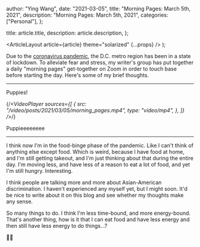 
  author: "Ying Wang",
  date: "2021-03-05",
  title: "Morning Pages: March 5th, 2021",
  description: "Morning Pages: March 5th, 2021",
  categories: ["Personal"],
};

  title: article.title,
  description: article.description,
};

  <ArticleLayout article={article} theme="solarized" {...props} />
);

Due to the [coronavirus
pandemic](https://en.wikipedia.org/wiki/2019-20_coronavirus_pandemic), the D.C.
metro region has been in a state of lockdown. To alleviate fear and stress, my
writer's group has put together a daily "morning pages" get-together on Zoom in
order to touch base before starting the day. Here's some of my brief thoughts.

---

Puppies!

{/_<VideoPlayer
sources={[
{
src: "/video/posts/2021/03/05/morning_pages.mp4",
type: "video/mp4",
},
]}
/>_/}

Puppieeeeeeee

---

I think now I'm in the food-binge phase of the pandemic. Like I can't think of
anything else except food. Which is weird, because I have food at home, and I'm
still getting takeout, and I'm just thinking about that during the entire day.
I'm moving less, and have less of a reason to eat a lot of food, and yet I'm
still hungry. Interesting.

I think people are talking more and more about Asian-American discrimination. I
haven't experienced any myself yet, but I might soon. It'd be nice to write
about it on this blog and see whether my thoughts make any sense.

So many things to do. I think I'm less time-bound, and more energy-bound. That's
another thing, how is it that I can eat food and have less energy and then still
have less energy to do things...?

:man_shrugging:
